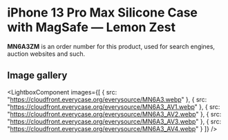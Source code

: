 
# iPhone 13 Pro Max Silicone Case with MagSafe — Lemon Zest

<Callout type='info' emoji='👉🏻'>**MN6A3ZM** is an order number for this product, used for search engines, auction websites and such.</Callout>

## Image gallery

<LightboxComponent
    images={[
      {
        src: "https://cloudfront.everycase.org/everysource/MN6A3.webp"
      },
      {
        src: "https://cloudfront.everycase.org/everysource/MN6A3_AV1.webp"
      },
      {
        src: "https://cloudfront.everycase.org/everysource/MN6A3_AV2.webp"
      },
      {
        src: "https://cloudfront.everycase.org/everysource/MN6A3_AV3.webp"
      },
      {
        src: "https://cloudfront.everycase.org/everysource/MN6A3_AV4.webp"
      }
    ]}
  />
